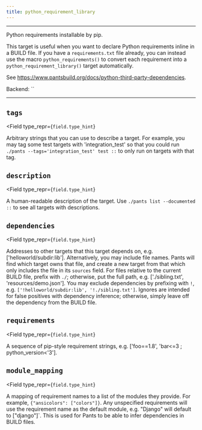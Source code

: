 ```yaml
---
title: python_requirement_library
---
```



---

Python requirements installable by pip.

This target is useful when you want to declare Python requirements inline in a BUILD file. If
you have a `requirements.txt` file already, you can instead use the macro
`python_requirements()` to convert each requirement into a `python_requirement_library()` target
automatically.

See https://www.pantsbuild.org/docs/python-third-party-dependencies.

Backend: <span className="color--primary">``</span>

---

<span className={styles.options}>

## `tags`

<Field
    type_repr={`field.type_hint`}
>

Arbitrary strings that you can use to describe a target. For example, you may tag some test targets with &#x27;integration_test&#x27; so that you could run `./pants --tags='integration_test' test ::` to only run on targets with that tag.

</Field>

## `description`

<Field
    type_repr={`field.type_hint`}
>

A human-readable description of the target. Use `./pants list --documented ::` to see all targets with descriptions.

</Field>

## `dependencies`

<Field
    type_repr={`field.type_hint`}
>

Addresses to other targets that this target depends on, e.g. [&#x27;helloworld/subdir:lib&#x27;]. Alternatively, you may include file names. Pants will find which target owns that file, and create a new target from that which only includes the file in its `sources` field. For files relative to the current BUILD file, prefix with `./`; otherwise, put the full path, e.g. [&#x27;./sibling.txt&#x27;, &#x27;resources/demo.json&#x27;]. You may exclude dependencies by prefixing with `!`, e.g. `['!helloworld/subdir:lib', '!./sibling.txt']`. Ignores are intended for false positives with dependency inference; otherwise, simply leave off the dependency from the BUILD file.

</Field>

## `requirements`

<Field
    type_repr={`field.type_hint`}
>

A sequence of pip-style requirement strings, e.g. [&#x27;foo==1.8&#x27;, &#x27;bar&lt;=3 ; python_version&lt;&#x27;3&#x27;].

</Field>

## `module_mapping`

<Field
    type_repr={`field.type_hint`}
>

A mapping of requirement names to a list of the modules they provide. For example, `{"ansicolors": ["colors"]}`. Any unspecified requirements will use the requirement name as the default module, e.g. &quot;Django&quot; will default to [&quot;django&quot;]`. This is used for Pants to be able to infer dependencies in BUILD files.

</Field>



</span>